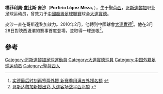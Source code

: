 {{Infobox Football biography
| playername= 麥沙
| fullname =  Porfirio López Meza
| nickname = 
| image = Porfirio López.jpg
| image_size = 200
| caption = 2017年
| dateofbirth = {{Birth date and age|1985|9|10}} 
| cityofbirth = [[聖荷西_(哥斯大黎加)|聖荷西]]
| countryofbirth = [[哥斯達黎加|哥斯達黎加]]
| height = {{height|m=1.82}}
| currentclub  = [[阿拉胡埃伦斯体育俱乐部|阿拉胡埃伦斯]]
| clubnumber = 14
| position = [[後衛_(足球)|後衛]]
| youthyears = 
| youthclubs = 
| years =  2009–2010<br/>2010–2011
| clubs = {{tsl|en|Puntarenas F.C.||蓬塔雷納斯}}<br/>[[大連實德|大連實德]]
| caps(goals) = 31 (1)<br/>10 (2) 
| nationalyears = 
| nationalteam = 
| nationalcaps(goals) = 
| pcupdate = 
| ntupdate =  
}}
'''樸菲利奧·盧比斯·麥沙'''（'''Porfirio López Meza'''，{{bd|1985年|9月10日|catidx=Meza, Porfirio López}}），生于[[聖荷西_(哥斯大黎加)|聖荷西]]，[[哥斯達黎加|哥斯達黎加]]职业足球运动员，曾效力于[[中國超級足球聯賽|中國超級足球聯賽]]球会[[大連實德|大連實德]]。

麥沙一直在哥斯達黎加效力{{tsl|en|Puntarenas F.C.||蓬塔雷納斯}}。2010年2月，他轉到中國球會[[大連實德|大連實德]]<ref>[http://sports.163.com/10/0312/05/61I71N3000051C89.html 实德最后时刻再签两外援 新赛季用满五外援名额] {{Wayback|url=http://sports.163.com/10/0312/05/61I71N3000051C89.html |date=20110719145510 }}{{zh icon}}</ref>。他在3月28日對陝西滻灞的賽事首度登場，並取得一球進帳<ref>[http://www.espnstar.com.cn/pub/csl/2010/0328/155416.htm 哥斯达黎加新援出彩 大连客场战平西北狼] {{Wayback|url=http://www.espnstar.com.cn/pub/csl/2010/0328/155416.htm |date=20120303222900 }}{{zh icon}}</ref>。

==參考==
{{reflist}}

{{soccer-bio-stub}}

{{DEFAULTSORT:Meza, Porfirio Lopez}}
[[Category:哥斯達黎加足球運動員|Category:哥斯達黎加足球運動員]]
[[Category:大連實德球員|Category:大連實德球員]]
[[Category:中国外籍足球运动员|Category:中国外籍足球运动员]]
[[Category:聖荷西人|Category:聖荷西人]]